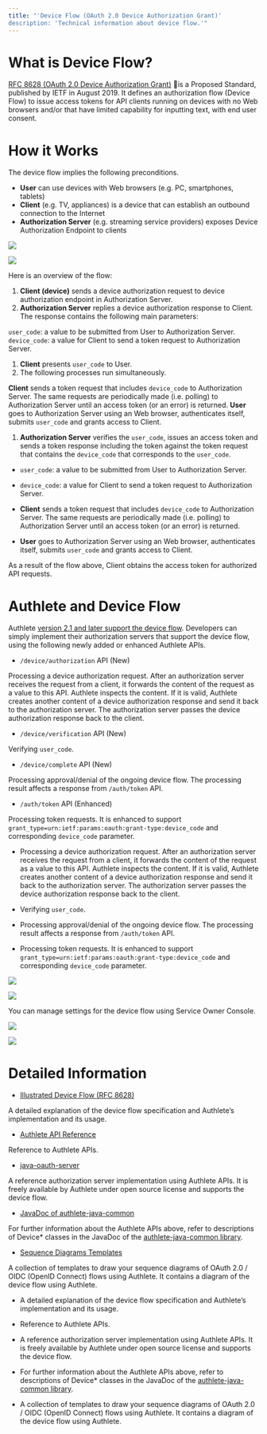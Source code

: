 ```yaml
---
title: "'Device Flow (OAuth 2.0 Device Authorization Grant)'
description: 'Technical information about device flow.'"
---
```


# What is Device Flow?

[RFC 8628 (OAuth 2.0 Device Authorization Grant)](https://tools.ietf.org/html/rfc8628) is a Proposed Standard, published by IETF in August 2019.
It defines an authorization flow (Device Flow) to issue access tokens for API clients running on devices with no Web browsers and/or that have limited capability for inputting text,
with end user consent.

# How it Works

The device flow implies the following preconditions.

- **User** can use devices with Web browsers (e.g. PC, smartphones, tablets)
- **Client** (e.g. TV, appliances) is a device that can establish an outbound connection to the Internet
- **Authorization Server** (e.g. streaming service providers) exposes Device Authorization Endpoint to clients

![](https://storage.googleapis.com/authlete-website/img/developers/device_flow/device_flow_01_en.png)

![](https://storage.googleapis.com/authlete-website/img/developers/device_flow/device_flow_01_en.png)

Here is an overview of the flow:

1. **Client (device)** sends a device authorization request to device authorization endpoint in Authorization Server.
1. **Authorization Server** replies a device authorization response to Client. The response contains the following main parameters:

`user_code`: a value to be submitted from User to Authorization Server.
`device_code`: a value for Client to send a token request to Authorization Server.
1. **Client** presents `user_code` to User.
1. The following processes run simultaneously.

**Client** sends a token request that includes `device_code` to Authorization Server. The same requests are periodically made (i.e. polling) to Authorization Server until an access token (or an error) is returned.
**User** goes to Authorization Server using an Web browser, authenticates itself, submits `user_code` and grants access to Client.
1. **Authorization Server** verifies the `user_code`, issues an access token and sends a token response including the token against the token request that contains the `device_code` that corresponds to the `user_code`.

- `user_code`: a value to be submitted from User to Authorization Server.
- `device_code`: a value for Client to send a token request to Authorization Server.

- **Client** sends a token request that includes `device_code` to Authorization Server. The same requests are periodically made (i.e. polling) to Authorization Server until an access token (or an error) is returned.
- **User** goes to Authorization Server using an Web browser, authenticates itself, submits `user_code` and grants access to Client.

As a result of the flow above, Client obtains the access token for authorized API requests.

# Authlete and Device Flow

Authlete [version 2.1 and later support the device flow](https://docs.authlete.com/#device-flow).
Developers can simply implement their authorization servers that support the device flow, using the following newly added or enhanced Authlete APIs.

- `/device/authorization` API (New)

Processing a device authorization request. After an authorization server receives the request from a client, it forwards the content of the request as a value to this API.
Authlete inspects the content. If it is valid, Authlete creates another content of a device authorization response and send it back to the authorization server.
The authorization server passes the device authorization response back to the client.
- `/device/verification` API (New)

Verifying `user_code`.
- `/device/complete` API (New)

Processing approval/denial of the ongoing device flow. The processing result affects a response from `/auth/token` API.
- `/auth/token` API (Enhanced)

Processing token requests.
It is enhanced to support `grant_type=urn:ietf:params:oauth:grant-type:device_code` and corresponding `device_code` parameter.

- Processing a device authorization request. After an authorization server receives the request from a client, it forwards the content of the request as a value to this API.
Authlete inspects the content. If it is valid, Authlete creates another content of a device authorization response and send it back to the authorization server.
The authorization server passes the device authorization response back to the client.

- Verifying `user_code`.

- Processing approval/denial of the ongoing device flow. The processing result affects a response from `/auth/token` API.

- Processing token requests.
It is enhanced to support `grant_type=urn:ietf:params:oauth:grant-type:device_code` and corresponding `device_code` parameter.

![](https://storage.googleapis.com/authlete-website/img/developers/device_flow/device_flow_02_en.png)

![](https://storage.googleapis.com/authlete-website/img/developers/device_flow/device_flow_02_en.png)

You can manage settings for the device flow using Service Owner Console.

![](https://storage.googleapis.com/authlete-website/img/developers/device_flow/device_flow_03_en.png)

![](https://storage.googleapis.com/authlete-website/img/developers/device_flow/device_flow_03_en.png)

# Detailed Information

- [Illustrated Device Flow (RFC 8628)](https://medium.com/@darutk/illustrated-device-flow-rfc-8628-d23d6d311acc)

A detailed explanation of the device flow specification and Authlete’s implementation and its usage.
- [Authlete API Reference](https://docs.authlete.com/)

Reference to Authlete APIs.
- [java-oauth-server](https://github.com/authlete/java-oauth-server)

A reference authorization server implementation using Authlete APIs.
It is freely available by Authlete under open source license and supports the device flow.
- [JavaDoc of authlete-java-common](https://authlete.github.io/authlete-java-common/)

For further information about the Authlete APIs above,
refer to descriptions of Device* classes in the JavaDoc of the [authlete-java-common library](https://github.com/authlete/authlete-java-common).
- [Sequence Diagrams Templates](/resources/templates/sequence-diagrams/)

A collection of templates to draw your sequence diagrams of OAuth 2.0 / OIDC (OpenID Connect) flows using Authlete.
It contains a diagram of the device flow using Authlete.

- A detailed explanation of the device flow specification and Authlete’s implementation and its usage.

- Reference to Authlete APIs.

- A reference authorization server implementation using Authlete APIs.
It is freely available by Authlete under open source license and supports the device flow.

- For further information about the Authlete APIs above,
refer to descriptions of Device* classes in the JavaDoc of the [authlete-java-common library](https://github.com/authlete/authlete-java-common).

- A collection of templates to draw your sequence diagrams of OAuth 2.0 / OIDC (OpenID Connect) flows using Authlete.
It contains a diagram of the device flow using Authlete.

